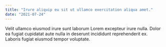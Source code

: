 ```yaml
---
title: "Irure aliquip eu sit ut ullamco exercitation aliqua amet."
date: "2021-07-24"
---
```


Velit ullamco eiusmod irure sunt laborum Lorem excepteur irure nulla. Dolor ea fugiat cupidatat aute nulla in deserunt incididunt reprehenderit ex. Laboris fugiat eiusmod tempor voluptate.